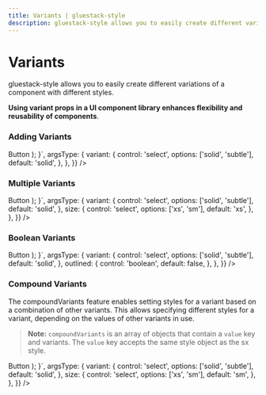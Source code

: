 ```yaml
---
title: Variants | gluestack-style
description: gluestack-style allows you to easily create different variations of a component with different styles for more flexibility and reusability of components.
---
```



<Meta title="styled/api/Variants" />


# Variants

gluestack-style allows you to easily create different variations of a component with different styles.

**Using variant props in a UI component library enhances flexibility and reusability of components**.

### Adding Variants

<AppProvider>
  <CodePreview
    metaData={{
      scope: {
        styled,
        Text,
        Pressable,
        Provider: StyledProvider,
        config,
        useState,
      },
      code: `
        function App() {
          const StyledButtonVariant = styled(Pressable, {
          px: '$3.5',
          py: '$2.5',
          rounded: '$md',
            variants: {
              variant: {
                solid: {
                  bg: '$primary600',
                },
                subtle: {
                  bg: '$primary300'
                }
              },
            },
          });
          const StyledButtonText = styled(
          Text,
          {
            color: '$textDark50',
            fontWeight: '400',
          },
          { ancestorStyle: ['_text'] }
        );
        return (
          <Provider config={config}>
            <StyledButtonVariant {...props}>
              <StyledButtonText>Button</StyledButtonText>
            </StyledButtonVariant>
          </Provider>
        );
      }`,
      argsType: {
        variant: {
          control: 'select',
          options: ['solid', 'subtle'],
          default: 'solid',
        },
      },
    }}
  />
</AppProvider>

### Multiple Variants

<AppProvider>
  <CodePreview
    metaData={{
      scope: {
        styled,
        Text,
        Pressable,
        Provider: StyledProvider,
        config,
        useState,
      },
      code: `
        function App() {
          const StyledButtonVariant = styled(Pressable, {
            p: '$3',
          rounded: '$md',
            variants: {
              variant: {
                solid: {
                  bg: '$primary600',
                },
                subtle: {
                  bg: '$primary200',
                  _text: {
                  color: '$textDark600'
                  }
                },
              },
              size: {
                xs: {
                  px: '$3',
                  py: '$2',
                },
                sm: {
                  px: '$3.5',
                  py: '$2.5',
                },
              },
            },
          }, {
          descendantStyle: ['_text']
        });
          const StyledButtonText = styled(
          Text,
          {
            color: '$textDark50',
            fontWeight: '400',
          },
          { ancestorStyle: ['_text'] }
        );
        return (
          <Provider config={config}>
            <StyledButtonVariant {...props}>
              <StyledButtonText>Button</StyledButtonText>
            </StyledButtonVariant>
          </Provider>
        );
      }`,
      argsType: {
        variant: {
          control: 'select',
          options: ['solid', 'subtle'],
          default: 'solid',
        },
        size: {
          control: 'select',
          options: ['xs', 'sm'],
          default: 'xs',
        },
      },
    }}
  />
</AppProvider>

### Boolean Variants

<AppProvider>
  <CodePreview
    metaData={{
      scope: {
        styled,
        Text,
        Pressable,
        Provider: StyledProvider,
        config,
        useState,
      },
      code: `
        function App() {
        const StyledButtonVariant = styled(Pressable, {
          px: '$3.5',
          py: '$2.5',
          rounded: '$md',
          variants: {
            variant: {
              solid: {
                bg: '$primary600',
              },
              subtle: {
                bg: '$primary400',
              },
            },
            outlined: {
              true: {
                borderColor: '$primary800',
                borderWidth: '$1',
                bg: 'transparent'
              },
            },
          },
        });
        const StyledButtonText = styled(
          Text,
          {
            color: '$textDark50',
            fontWeight: '400',
          },
          { ancestorStyle: ['_text'] }
        );
        return (
          <Provider config={config}>
            <StyledButtonVariant {...props}>
              <StyledButtonText>Button</StyledButtonText>
            </StyledButtonVariant>
          </Provider>
        );
      }`,
      argsType: {
        variant: {
          control: 'select',
          options: ['solid', 'subtle'],
          default: 'solid',
        },
        outlined: {
          control: 'boolean',
          default: false,
        },
      },
    }}
  />
</AppProvider>

### Compound Variants

The compoundVariants feature enables setting styles for a variant based on a combination of other variants. This allows specifying different styles for a variant, depending on the values of other variants in use.

> **Note:** `compoundVariants` is an array of objects that contain a `value` key and variants. The `value` key accepts the same style object as the sx style.

<AppProvider>
  <CodePreview
    metaData={{
      scope: {
        styled,
        Text,
        Pressable,
        Provider: StyledProvider,
        config,
        useState,
      },
      code: `
        function App() {
        const StyledButtonVariant = styled(Pressable, {
          p: '$3',
          rounded: '$md',
          variants: {
            variant: {
              solid: {
                bg: '$primary600',
              },
              subtle: {
                bg: '$primary200',
                _text: {
                  color: '$textDark600'
                }
              },
            },
            size: {
              xs: {
                px: '$3',
                py: '$2',
              },
              sm: {
                px: '$3.5',
                py: '$2.5',
              },
            },
          },
          compoundVariants: [
            {
              variant: 'solid',
              size: 'sm',
              value: {
                'borderWidth': '$2',
                ':hover': {
                  bg: '$primary700',
                },
              },
            },
          ],
        }, {
          descendantStyle: ['_text']
        });
        const StyledButtonText = styled(
          Text,
          {
            color: '$textDark50',
            fontWeight: '400',
          },
          { ancestorStyle: ['_text'] }
        );
        return (
          <Provider config={config}>
            <StyledButtonVariant {...props} states={{hover: true}}>
              <StyledButtonText>Button</StyledButtonText>
            </StyledButtonVariant>
          </Provider>
        );
      }`,
      argsType: {
        variant: {
          control: 'select',
          options: ['solid', 'subtle'],
          default: 'solid',
        },
        size: {
          control: 'select',
          options: ['xs', 'sm'],
          default: 'sm',
        },
      },
    }}
  />
</AppProvider>
